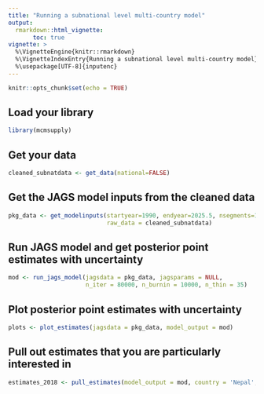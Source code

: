 ```yaml
---
title: "Running a subnational level multi-country model"
output: 
  rmarkdown::html_vignette:
       toc: true
vignette: >
  %\VignetteEngine{knitr::rmarkdown}
  %\VignetteIndexEntry{Running a subnational level multi-country model}
  %\usepackage[UTF-8]{inputenc}
---
```



```r
knitr::opts_chunk$set(echo = TRUE)
```


## Load your library

```r
library(mcmsupply)
```


## Get your data

```r
cleaned_subnatdata <- get_data(national=FALSE)
```


## Get the JAGS model inputs from the cleaned data

```r
pkg_data <- get_modelinputs(startyear=1990, endyear=2025.5, nsegments=12, 
                            raw_data = cleaned_subnatdata)
```


## Run JAGS model and get posterior point estimates with uncertainty

```r
mod <- run_jags_model(jagsdata = pkg_data, jagsparams = NULL, 
                      n_iter = 80000, n_burnin = 10000, n_thin = 35)
```


## Plot posterior point estimates with uncertainty

```r
plots <- plot_estimates(jagsdata = pkg_data, model_output = mod)
```


## Pull out estimates that you are particularly interested in

```r
estimates_2018 <- pull_estimates(model_output = mod, country = 'Nepal', year=2018)
```
